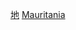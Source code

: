 {{Catnav|頁面分類|地理|国家|非洲国家|毛里塔尼亚}}
{{Catnav|頁面分類|地理|国家|按國家分類|各國地理}}
{{Catnav|頁面分類|各種主題的頁面分類|依大洲来作的分类|各大洲地理|非洲地理}}
{{Catnav|頁面分類|各種主題的頁面分類|按國家分類|各國地理}}
{{Commons category|Geography of Mauritania}}

[[Category:毛里塔尼亚|地]]
[[Category:非洲各国地理|Mauritania]]